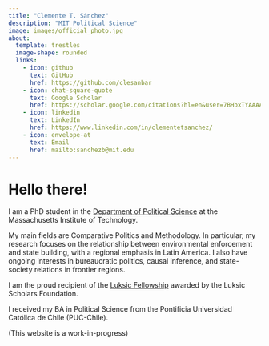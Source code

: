 ```yaml
---
title: "Clemente T. Sánchez"
description: "MIT Political Science"
image: images/official_photo.jpg
about:
  template: trestles
  image-shape: rounded
  links:
    - icon: github
      text: GitHub
      href: https://github.com/clesanbar
    - icon: chat-square-quote
      text: Google Scholar
      href: https://scholar.google.com/citations?hl=en&user=7BHbxTYAAAAJ
    - icon: linkedin
      text: LinkedIn
      href: https://www.linkedin.com/in/clementetsanchez/
    - icon: envelope-at
      text: Email
      href: mailto:sanchezb@mit.edu
---
```


# Hello there!

I am a PhD student in the [Department of Political Science](https://polisci.mit.edu) at the Massachusetts Institute of Technology.

My main fields are Comparative Politics and Methodology. In particular, my research focuses on the relationship between environmental enforcement and state building, with a regional emphasis in Latin America. I also have ongoing interests in bureaucratic politics, causal inference, and state-society relations in frontier regions.

I am the proud recipient of the [Luksic Fellowship](https://luksicscholars.org/en/program/mit-political-science-luksic-fellowship/) awarded by the Luksic Scholars Foundation.

I received my BA in Political Science from the Pontificia Universidad Católica de Chile (PUC-Chile).

(This website is a work-in-progress)